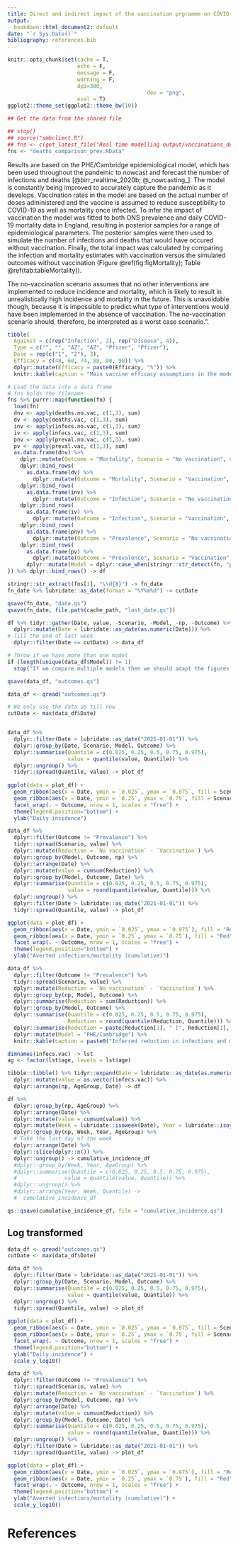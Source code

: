 ```yaml
---
title: Direct and indirect impact of the vaccination prgramme on COVID-19 caused mortality
output:
  bookdown::html_document2: default
date: "`r Sys.Date()`"
bibliography: references.bib
---
```


```r
knitr::opts_chunk$set(cache = T,
                      echo = F,
                      message = F,
                      warning = F,
                      dpi=300,
											dev = "png",
                      eval = T)
ggplot2::theme_set(ggplot2::theme_bw(10))
```

```r
## Get the data from the shared file

## stop()
## source("smbclient.R")
## fns <- c(get_latest_file("Real time modelling output/vaccinations_deaths", "*.RData", cache_path))
fns <- "deaths_comparison_prev.RData"
```


Results are based on the PHE/Cambridge epidemiological model, which has been used throughout the pandemic to nowcast and forecast the number of infections and deaths [@birr_realtime_2020b; @_nowcasting_]. The model is constantly being improved to accurately capture the pandemic as it develops. Vaccination rates in the model are based on the actual number of doses administered and the vaccine is assumed to reduce susceptibility to COVID-19 as well as mortality once infected. To infer the impact of vaccination the model was fitted to both ONS prevalence and daily COVID-19 mortality data in England, resulting in posterior samples for a range of epidemiological parameters. The posterior samples were then used to simulate the number of infections and deaths that would have occured without vaccination. Finally, the total impact was calculated by comparing the infection and mortality estimates with vaccination versus the simulated outcomes without vaccination (Figure \@ref(fig:figMortality); Table \@ref(tab:tableMortality)).

The no-vaccination scenario assumes that no other interventions are implemented to reduce incidence and mortality, which is likely to result in unrealistically high incidence and mortality in the future. This is unavoidable though, because it is impossible to predict what type of interventions would have been implemented in the absence of vaccination. The no-vaccination scenario should, therefore, be interpreted as a worst case scenario.". 

```r
tibble(
  Against = c(rep("Infection", 2), rep("Disease", 4)),
  Type = c("", "", "AZ", "AZ", "Pfizer", "Pfizer"),        
  Dose = rep(c("1", "2"), 3),
  Efficacy = c(48, 60, 74, 88, 90, 98)) %>%
  dplyr::mutate(Efficacy = paste0(Efficacy, "%")) %>%
  knitr::kable(caption = "Main vaccine efficacy assumptions in the model")
```

```r
# Load the data into a data frame
# fns holds the filename
fns %>% purrr::map(function(fn) {
  load(fn)
  dnv <- apply(deaths.no.vac, c(1,3), sum)
  dv <- apply(deaths.vac, c(1,3), sum)
  inv <- apply(infecs.no.vac, c(1,3), sum)
  iv <- apply(infecs.vac, c(1,3), sum)
  pnv <- apply(preval.no.vac, c(1,3), sum)
  pv <- apply(preval.vac, c(1,3), sum)
  as.data.frame(dnv) %>%
    dplyr::mutate(Outcome = "Mortality", Scenario = "No vaccination", np = dplyr::row_number()) %>% 
    dplyr::bind_rows(
      as.data.frame(dv) %>%
        dplyr::mutate(Outcome = "Mortality", Scenario = "Vaccination", np = dplyr::row_number())) %>%
    dplyr::bind_rows(
      as.data.frame(inv) %>%
        dplyr::mutate(Outcome = "Infection", Scenario = "No vaccination", np = dplyr::row_number())) %>% 
    dplyr::bind_rows(
      as.data.frame(iv) %>%
        dplyr::mutate(Outcome = "Infection", Scenario = "Vaccination", np = dplyr::row_number())) %>%
    dplyr::bind_rows(
      as.data.frame(pnv) %>%
        dplyr::mutate(Outcome = "Prevalence", Scenario = "No vaccination", np = dplyr::row_number())) %>% 
    dplyr::bind_rows(
      as.data.frame(pv) %>%
        dplyr::mutate(Outcome = "Prevalence", Scenario = "Vaccination", np = dplyr::row_number())) %>%
      dplyr::mutate(Model = dplyr::case_when(stringr::str_detect(fn, "prev") ~ "ONS/Death", T ~ "Death"))
}) %>% dplyr::bind_rows() -> df

stringr::str_extract(fns[1], "\\d{8}") -> fn_date
fn_date %>% lubridate::as_date(format = "%Y%m%d") -> cutDate

qsave(fn_date, "date.qs")
qsave(fn_date, file.path(cache_path, "last_date.qs"))

df %>% tidyr::gather(Date, value, -Scenario, -Model, -np, -Outcome) %>%
  dplyr::mutate(Date = lubridate::as_date(as.numeric(Date))) %>%
# Till the end of last week
  dplyr::filter(Date <= cutDate) -> data_df

# Throw if we have more than one model
if (length(unique(data_df$Model)) != 1)
  stop("If we compare multiple models then we should adapt the figures below")

qsave(data_df, "outcomes.qs")
```



```r
data_df <- qread("outcomes.qs")

# We only use the data up till now
cutDate <- max(data_df$Date)


data_df %>%
  dplyr::filter(Date > lubridate::as_date("2021-01-01")) %>%
  dplyr::group_by(Date, Scenario, Model, Outcome) %>%
  dplyr::summarise(Quantile = c(0.025, 0.25, 0.5, 0.75, 0.975),
                   value = quantile(value, Quantile)) %>%
  dplyr::ungroup() %>%
  tidyr::spread(Quantile, value) -> plot_df
    
ggplot(data = plot_df) +
  geom_ribbon(aes(x = Date, ymin = `0.025`, ymax = `0.975`, fill = Scenario), alpha = 0.3) +
  geom_ribbon(aes(x = Date, ymin = `0.25`, ymax = `0.75`, fill = Scenario), alpha = 0.3) +
  facet_wrap(. ~ Outcome, nrow = 1, scales = "free") +
  theme(legend.position="bottom") +
  ylab("Daily incidence")
```

```r
data_df %>%
  dplyr::filter(Outcome != "Prevalence") %>%
  tidyr::spread(Scenario, value) %>%
  dplyr::mutate(Reduction = `No vaccination` - `Vaccination`) %>%
  dplyr::group_by(Model, Outcome, np) %>%
  dplyr::arrange(Date) %>%
  dplyr::mutate(value = cumsum(Reduction)) %>%
  dplyr::group_by(Model, Outcome, Date) %>%
  dplyr::summarise(Quantile = c(0.025, 0.25, 0.5, 0.75, 0.975),
                   value = round(quantile(value, Quantile))) %>%
  dplyr::ungroup() %>%
  dplyr::filter(Date > lubridate::as_date("2021-01-01")) %>%
  tidyr::spread(Quantile, value) -> plot_df

ggplot(data = plot_df) +
  geom_ribbon(aes(x = Date, ymin = `0.025`, ymax = `0.975`), fill = "Red", alpha = 0.3) +
  geom_ribbon(aes(x = Date, ymin = `0.25`, ymax = `0.75`), fill = "Red", alpha = 0.3) +
  facet_wrap(. ~ Outcome, nrow = 1, scales = "free") +
  theme(legend.position="bottom") +
  ylab("Averted infections/mortality (cumulative)")
```

```r
data_df %>%
  dplyr::filter(Outcome != "Prevalence") %>%
  tidyr::spread(Scenario, value) %>%
  dplyr::mutate(Reduction = `No vaccination` - `Vaccination`) %>%
  dplyr::group_by(np, Model, Outcome) %>%
  dplyr::summarise(Reduction = sum(Reduction)) %>%
  dplyr::group_by(Model, Outcome) %>%
  dplyr::summarise(Quantile = c(0.025, 0.25, 0.5, 0.75, 0.975),
                   Reduction = round(quantile(Reduction, Quantile))) %>%
  dplyr::summarise(Reduction = paste(Reduction[3], " [", Reduction[1], ", ", Reduction[5], "]")) %>%
  dplyr::mutate(Model = "PHE/Cambridge") %>%
  knitr::kable(caption = paste0("Inferred reduction in infections and mortality as the result of vaccination up to ", cutDate))
```

```r
dimnames(infecs.vac) -> lst
ag <- factor(lst$age, levels = lst$age)

tibble::tibble() %>% tidyr::expand(Date = lubridate::as_date(as.numeric(lst$date)), AgeGroup = ag, np = as.numeric(lst$iteration)) %>%
  dplyr::mutate(value = as.vector(infecs.vac)) %>%
  dplyr::arrange(np, AgeGroup, Date) -> df

df %>%
  dplyr::group_by(np, AgeGroup) %>%
  dplyr::arrange(Date) %>%
  dplyr::mutate(value = cumsum(value)) %>%
  dplyr::mutate(Week = lubridate::isoweek(Date), Year = lubridate::isoyear(Date)) %>%
  dplyr::group_by(np, Week, Year, AgeGroup) %>%
  # Take the last day of the week
  dplyr::arrange(Date) %>%
  dplyr::slice(dplyr::n()) %>%
  dplyr::ungroup() -> cumulative_incidence_df
  #dplyr::group_by(Week, Year, AgeGroup) %>%
  #dplyr::summarise(Quantile = c(0.025, 0.25, 0.5, 0.75, 0.975),
  #               value = quantile(value, Quantile)) %>%
  #dplyr::ungroup() %>%
  #dplyr::arrange(Year, Week, Quantile) ->
  #  cumulative_incidence_df

qs::qsave(cumulative_incidence_df, file = "cumulative_incidence.qs")
```

## Log transformed

```r
data_df <- qread("outcomes.qs")
cutDate <- max(data_df$Date)

data_df %>%
  dplyr::filter(Date > lubridate::as_date("2021-01-01")) %>%
  dplyr::group_by(Date, Scenario, Model, Outcome) %>%
  dplyr::summarise(Quantile = c(0.025, 0.25, 0.5, 0.75, 0.975),
                   value = quantile(value, Quantile)) %>%
  dplyr::ungroup() %>%
  tidyr::spread(Quantile, value) -> plot_df
    
ggplot(data = plot_df) +
  geom_ribbon(aes(x = Date, ymin = `0.025`, ymax = `0.975`, fill = Scenario), alpha = 0.3) +
  geom_ribbon(aes(x = Date, ymin = `0.25`, ymax = `0.75`, fill = Scenario), alpha = 0.3) +
  facet_wrap(. ~ Outcome, nrow = 1, scales = "free") +
  theme(legend.position="bottom") +
  ylab("Daily incidence") +
  scale_y_log10()

```

```r
data_df %>%
  dplyr::filter(Outcome != "Prevalence") %>%
  tidyr::spread(Scenario, value) %>%
  dplyr::mutate(Reduction = `No vaccination` - `Vaccination`) %>%
  dplyr::group_by(Model, Outcome, np) %>%
  dplyr::arrange(Date) %>%
  dplyr::mutate(value = cumsum(Reduction)) %>%
  dplyr::group_by(Model, Outcome, Date) %>%
  dplyr::summarise(Quantile = c(0.025, 0.25, 0.5, 0.75, 0.975),
                   value = round(quantile(value, Quantile))) %>%
  dplyr::ungroup() %>%
  dplyr::filter(Date > lubridate::as_date("2021-01-01")) %>%
  tidyr::spread(Quantile, value) -> plot_df

ggplot(data = plot_df) +
  geom_ribbon(aes(x = Date, ymin = `0.025`, ymax = `0.975`), fill = "Red", alpha = 0.3) +
  geom_ribbon(aes(x = Date, ymin = `0.25`, ymax = `0.75`), fill = "Red", alpha = 0.3) +
  facet_wrap(. ~ Outcome, nrow = 1, scales = "free") +
  theme(legend.position="bottom") +
  ylab("Averted infections/mortality (cumulative)") +
  scale_y_log10()

```

# References
